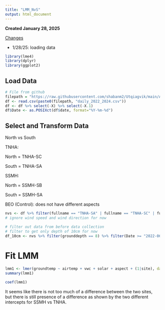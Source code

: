 ```yaml
---
title: "LMM_NvS"
output: html_document
---
```


**Created January 28, 2025**

[Changes]{.underline}

-   1/28/25: loading data


```r
library(lme4)
library(dplyr)
library(ggplot2)
```

## Load Data

```r
# File from github
filepath = "https://raw.githubusercontent.com/shabanm2/Utqiagvik/main/Analysis_Ready_Data/"
df <- read.csv(paste0(filepath, "daily_2022_2024.csv"))
df <- df %>% select(-X) %>% select(-X.1)
df$Date <- as.POSIXct(df$date, format="%Y-%m-%d")
```

## Select and Transform Data

North vs South

TNHA:

North = TNHA-SC

South = TNHA-SA

SSMH:

North = SSMH-SB

South = SSMH-SA

BEO (Control): does not have different aspects

```r
nvs <- df %>% filter(fullname == "TNHA-SA" | fullname == "TNHA-SC" | fullname == "SSMH-SB" | fullname == "SSMH-SA") %>% select(-c(windspeed, winddir, date)) %>% mutate(aspect = case_when(fullname == "TNHA-SC" | fullname == "SSMH-SB" ~ "North", .default = "South"))
# ignore wind speed and wind direction for now
```


```r
# filter out data from before data collection
# filter to get only depth of 10cm for now
df_10cm <- nvs %>% filter(grounddepth == 8) %>% filter(Date >= "2022-06-19")
```


# Fit LMM

```r
lmm1 <- lmer(groundtemp ~ airtemp + vwc + solar + aspect + (1|site), data = df_10cm)
summary(lmm1)
```

```r
coef(lmm1)
```
It seems like there is not too much of a difference between the two sites, but there is still presence of a difference as shown by the two different intercepts for SSMH vs TNHA.
